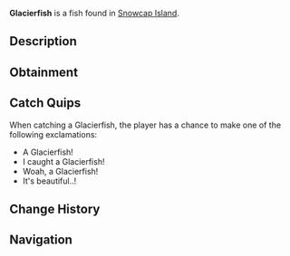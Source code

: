 {{FishInfobox
|image          = Glacierfish.png
|rarity         = Mythical
|sea            = First Sea
|location       = [[Snowcap Island]]
|sublocation    = 
|sources        = Fishing Rod
|radar_location = 
|prog_speed     = -15
|xp             = 400
|weather        = Rain, Foggy
|time           = Night
|season         = 
|bait           = Truffle Worm
|base_weight    = 60
|base_value     = 800
|weight_range   = 20
|base_chance    = 0.02
|base_resil     = 10
}}
'''Glacierfish''' is a {{Rarity|Mythical}} fish found in [[Snowcap Island]].

== Description ==
{{Description|Glacierfish are cold saltwater fish with large, broad bodies and a distinctive pink fin colouration. They are an extremely rare fish and can sometimes be a difficult catch for any angler. They can be found more commonly in Snowcap Caves during the night.|Bestiary Entry}}

== Obtainment ==
{{Description|Found in Snowcap Caves during the night. Big fan of the Truffle Worm.|Bestiary Hint}}
{{Fish Availability|
Snowcap Island/Surrounding Ocean
|top_rods      = 
Leviathan's Fang Rod\23790.04\157159.56;
Free Spirit Rod\19818.33\148511.8;
Trident Rod\19295.89\144596.8;
Ethereal Prism Rod\16518.52\91856.12;
No-Life Rod\16307.46\107182.98;
Resourceful Rod\12581.43\74548.44;
Destiny Rod\13062.08\78226.25;
Heaven's Rod\12046.15\79583.83;
Firefly Rod\12524.85\96020.96;
Lucky Rod\8860.3\72143.33;
Adventurer's Rod\7876.2\62871.85;
Fischer's Rod\7934.4\63336.42;
Seraphic Rod\16038.16\92640.69;
Rod Of The Forgotten Fang\14915.73\89690.29;
Challenger's Rod\14546.14\90898.75;
Rod Of The Depths\13306.91\80147.4;
Rod Of The Exalted One\13096.18\77084.52;
Zeus Rod\13096.08\82400.77;
Verdant Shear Rod\12850.12\81553.81;
Blazebringer Rod\12470.18\78819.35;
Depthseeker Rod\11942.37\78027.28;
Avalanche Rod\10694.68\69440.28;
Volcanic Rod\10205.77\65053.24;
Steady Rod\3428\23767.86
|recommended   = Trident Rod
}}

== Catch Quips ==
When catching a Glacierfish, the player has a chance to make one of the following exclamations:
* A Glacierfish!
* I caught a Glacierfish!
* Woah, a Glacierfish!
* It's beautiful..!

== Change History ==
{{Change History|{{subst:Current Version}}}}

== Navigation ==
{{Fish Navbox|Snowcap Island}}
